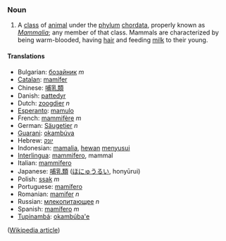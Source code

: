 ===Noun===

# A [[class]] of [[animal]] under the [[phylum]] [[chordata]], properly known as ''[[Mammalia]]''; any member of that class. Mammals are characterized by being warm-blooded, having [[hair]] and feeding [[milk]] to their young.

==== Translations ====
*Bulgarian: [[бозайник]] ''m''
*[[Catalan]]: [[mamífer]]
*Chinese: [[哺乳類]]
*Danish: [[pattedyr]]
*Dutch: [[zoogdier]] ''n''
*[[Esperanto]]: [[mamulo]]
*French: [[mammifère]] ''m''
*German: [[Säugetier]] ''n''
*[[Guarani]]: [[okambúva]]
*Hebrew: [[יונק]]
*Indonesian: [[mamalia]], [[hewan]] [[susu|menyusui]]
*[[Interlingua]]: [[mammifero]], mammal
*Italian: [[mammifero]]
*Japanese: [[哺乳類]] ([[ほにゅうるい]], honyūrui)
*Polish: [[ssak]] ''m''
*Portuguese: [[mamífero]]
*Romanian: [[mamifer]] ''n''
*Russian: [[млекопитающее]] ''n''
*Spanish: [[mamífero]] ''m''
*[[Tupinambá]]: [[okambúba'e]]

([[w:mammal|Wikipedia article]])